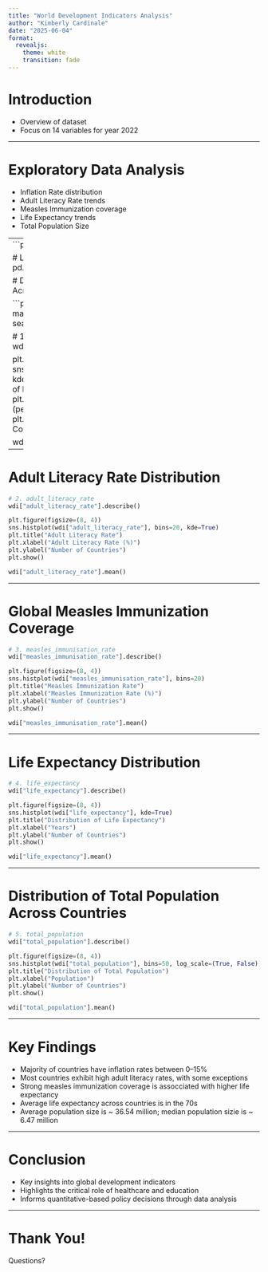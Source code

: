 ```yaml
---
title: "World Development Indicators Analysis"
author: "Kimberly Cardinale"
date: "2025-06-04"
format: 
  revealjs:
    theme: white
    transition: fade
---
```


# Introduction

- Overview of dataset  
- Focus on 14 variables for year 2022  

---

# Exploratory Data Analysis

- Inflation Rate distribution  
- Adult Literacy Rate trends  
- Measles Immunization coverage  
- Life Expectancy trends
- Total Population Size

---
```python
import pandas as pd

# Load dataset
wdi = pd.read_csv("wdi.csv")
```

# Distribution of Inflation Rates Across Countries

```python
import matplotlib.pyplot as plt
import seaborn as sns

# 1. inflation_rate
wdi["inflation_rate"].describe()

plt.figure(figsize=(8, 4))
sns.histplot(wdi["inflation_rate"], kde=True)
plt.title("Distribution of Inflation  Rate")
plt.xlabel("Inflation Rate (percentage)")
plt.ylabel("Number of Countries")
plt.show()

wdi["inflation_rate"].mean()
```

---

# Adult Literacy Rate Distribution

```python
# 2. adult_literacy_rate
wdi["adult_literacy_rate"].describe()

plt.figure(figsize=(8, 4))
sns.histplot(wdi["adult_literacy_rate"], bins=20, kde=True)
plt.title("Adult Literacy Rate")
plt.xlabel("Adult Literacy Rate (%)")
plt.ylabel("Number of Countries")
plt.show()

wdi["adult_literacy_rate"].mean()
```

---

# Global Measles Immunization Coverage

```python
# 3. measles_immunisation_rate
wdi["measles_immunisation_rate"].describe()

plt.figure(figsize=(8, 4))
sns.histplot(wdi["measles_immunisation_rate"], bins=20)
plt.title("Measles Immunization Rate")
plt.xlabel("Measles Immunization Rate (%)")
plt.ylabel("Number of Countries")
plt.show()

wdi["measles_immunisation_rate"].mean()
```

---

# Life Expectancy Distribution

```python
# 4. life_expectancy
wdi["life_expectancy"].describe()

plt.figure(figsize=(8, 4))
sns.histplot(wdi["life_expectancy"], kde=True)
plt.title("Distribution of Life Expectancy")
plt.xlabel("Years")
plt.ylabel("Number of Countries")
plt.show()

wdi["life_expectancy"].mean()
```

---

# Distribution of Total Population Across Countries

```python
# 5. total_population
wdi["total_population"].describe()

plt.figure(figsize=(8, 4))
sns.histplot(wdi["total_population"], bins=50, log_scale=(True, False))
plt.title("Distribution of Total Population")
plt.xlabel("Population")
plt.ylabel("Number of Countries")
plt.show()

wdi["total_population"].mean()
```

---

# Key Findings

- Majority of countries have inflation rates between 0–15%
- Most countries exhibit high adult literacy rates, with some exceptions
- Strong measles immunization coverage is assocciated with higher life expectancy
- Average life expectancy across countries is in the 70s
- Average population size is ~ 36.54 million; median population sizie is ~ 6.47 million

---

# Conclusion

- Key insights into global development indicators
- Highlights the critical role of healthcare and education
- Informs quantitative-based policy decisions through data analysis

---

# Thank You!

Questions?